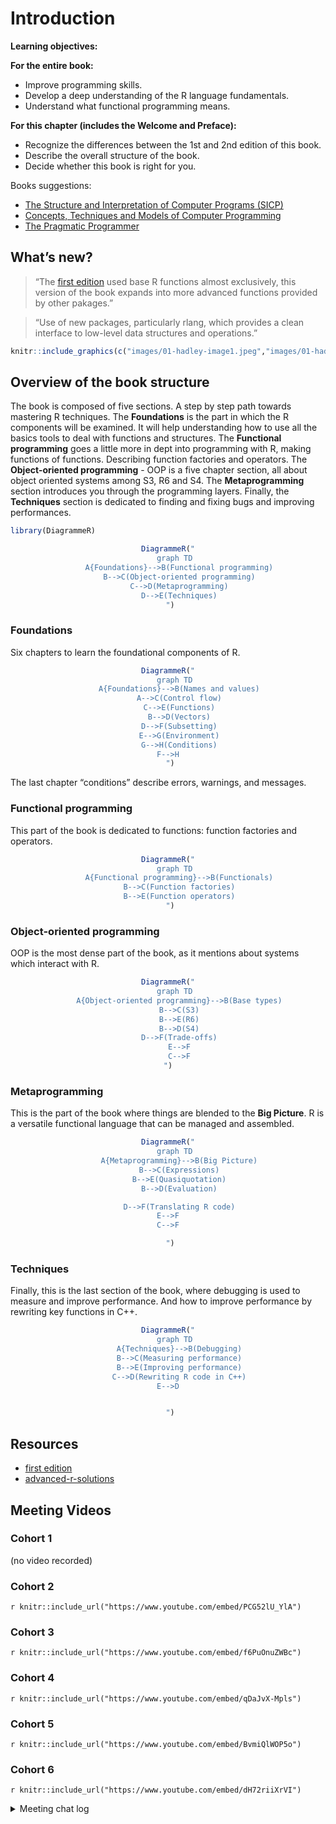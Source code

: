 # Introduction

**Learning objectives:**

**For the entire book:**

- Improve programming skills.
- Develop a deep understanding of the R language fundamentals.
- Understand what functional programming means.

**For this chapter (includes the Welcome and Preface):**

- Recognize the differences between the 1st and 2nd edition of this book.
- Describe the overall structure of the book.
- Decide whether this book is right for you.

Books suggestions:

- [The Structure and Interpretation of Computer Programs (SICP)](https://mitpress.mit.edu/sites/default/files/sicp/index.html)
- [Concepts, Techniques and Models of Computer Programming](https://mitpress.mit.edu/books/concepts-techniques-and-models-computer-programming)
- [The Pragmatic Programmer](https://pragprog.com/titles/tpp20/the-pragmatic-programmer-20th-anniversary-edition/)

## What's new?

> "The [first edition](http://adv-r.had.co.nz) used base R functions almost exclusively, this version of the book expands into more advanced functions provided by other pakages."

> "Use of new packages, particularly rlang, which provides a clean interface to low-level data structures and operations."


```r

knitr::include_graphics(c("images/01-hadley-image1.jpeg","images/01-hadley-image2.jpeg"))
```



## Overview of the book structure


The book is composed of five sections. A step by step path towards mastering R techniques.
The **Foundations** is the part in which the R components will be examined. It will help understanding how to use all the basics tools to deal with functions and structures.
The **Functional programming** goes a little more in dept into programming with R, making functions of functions. Describing function factories and operators.
The **Object-oriented programming** - OOP is a five chapter section, all about object oriented systems among S3, R6 and S4.
The **Metaprogramming** section introduces you through the programming layers.
Finally, the **Techniques** section is dedicated to finding and fixing bugs and improving performances.

```r
library(DiagrammeR)
```
<center>
```r
DiagrammeR("
   graph TD
     A{Foundations}-->B(Functional programming)
     B-->C(Object-oriented programming)
     C-->D(Metaprogramming)
     D-->E(Techniques)
 ")
```
</center>


### Foundations

Six chapters to learn the foundational components of R. 
<center>
```r
DiagrammeR("
   graph TD
     A{Foundations}-->B(Names and values)
     A-->C(Control flow)
     C-->E(Functions)
     B-->D(Vectors)
     D-->F(Subsetting)
     E-->G(Environment)
     G-->H(Conditions)
F-->H
 ")
```
</center>
The last chapter "conditions" describe errors, warnings, and messages.


### Functional programming

This part of the book is dedicated to functions: function factories and operators.

<center>
```r
DiagrammeR("
   graph TD
     A{Functional programming}-->B(Functionals)
     B-->C(Function factories)
     B-->E(Function operators)
 ")
```
</center>

### Object-oriented programming


OOP is the most dense part of the book, as it mentions about systems which interact with R. 

<center>
```r
DiagrammeR("
   graph TD
     A{Object-oriented programming}-->B(Base types)
     B-->C(S3)
     B-->E(R6)
     B-->D(S4)
     D-->F(Trade-offs)
     E-->F
     C-->F
")
```
</center>

### Metaprogramming

This is the part of the book where things are blended to the **Big Picture**. R is a versatile functional language that can be managed and assembled.

<center>
```r
DiagrammeR("
   graph TD
     A{Metaprogramming}-->B(Big Picture)
     B-->C(Expressions)
     B-->E(Quasiquotation)
     B-->D(Evaluation)

     D-->F(Translating R code)
E-->F
C-->F

 ")
```
</center>


### Techniques

Finally, this is the last section of the book, where debugging is used to measure and improve performance. And how to improve performance by rewriting key functions in C++.

<center>
```r
DiagrammeR("
   graph TD
     A{Techniques}-->B(Debugging)
     B-->C(Measuring performance)
     B-->E(Improving performance)
     C-->D(Rewriting R code in C++)
E-->D


 ")
```
</center>

## Resources

- [first edition](http://adv-r.had.co.nz) 
- [advanced-r-solutions](https://advanced-r-solutions.rbind.io/)


## Meeting Videos

### Cohort 1

(no video recorded)

### Cohort 2

`r knitr::include_url("https://www.youtube.com/embed/PCG52lU_YlA")`

### Cohort 3

`r knitr::include_url("https://www.youtube.com/embed/f6PuOnuZWBc")`

### Cohort 4

`r knitr::include_url("https://www.youtube.com/embed/qDaJvX-Mpls")`

### Cohort 5

`r knitr::include_url("https://www.youtube.com/embed/BvmiQlWOP5o")`

### Cohort 6

`r knitr::include_url("https://www.youtube.com/embed/dH72riiXrVI")`

<details>
<summary> Meeting chat log </summary>

```
00:14:40	SriRam:	From Toronto, Civil Engineer. I use R for infrastructure planning/ GIS. Here coz of the ping 😄 , was not ready with a good computer with mic/audio !
00:15:20	SriRam:	I was with Ryan, Federica on other courses
00:23:21	SriRam:	I think the only caution is about Copyright issues
00:31:32	Ryan Metcalf:	Citation, giving credit back to source. Great comment SriRam.
00:34:33	SriRam:	one = one, in my opinion
00:41:53	Ryan Metcalf:	https://docs.google.com/spreadsheets/d/1_WFY82UxAdvP4GUdZ2luh15quwdO1n0Km3Q0tfYuqvc/edit#gid=0
00:48:35	Arthur Shaw:	The README has a nice step-by-step process at the bottom: https://github.com/r4ds/bookclub-advr#how-to-present. I've not done this myself yet, but it looks fairly straightforward.
00:54:13	lucus w:	Thanks Ryan. Probably {usethis} will be easier. It looks straight forward
01:00:02	Moria W.:	Thank you for sharing that. This has been good!
01:00:08	Vaibhav Janve:	Thank you
01:00:44	Federica Gazzelloni:	hi SriRam we are going..
```
</details>
